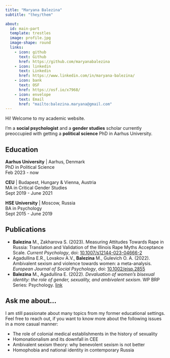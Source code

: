 ```yaml
---
title: "Maryana Balezina"
subtitle: "they/them"

about:
  id: main-part
  template: trestles
  image: profile.jpg
  image-shape: round
  links:
    - icon: github
      text: Github
      href: https://github.com/maryanabalezina
    - icon: linkedin
      text: Linkedin
      href: https://www.linkedin.com/in/maryana-balezina/
    - icon: bank
      text: OSF
      href: https://osf.io/x7968/
    - icon: envelope
      text: Email
      href: "mailto:balezina.maryana@gmail.com" 
---
```


:::{#main-part}

Hi! Welcome to my academic website.

I'm a **social psychologist** and a **gender studies** scholar currently preoccupied with getting a **political science** PhD in Aarhus University.

## Education

**Aarhus University** \| Aarhus, Denmark <br> PhD in Political Science <br> Feb 2023 - now

**CEU** \| Budapest, Hungary & Vienna, Austria <br> MA in Critical Gender Studies <br> Sept 2019 - June 2021

**HSE University** \| Moscow, Russia <br> BA in Psychology <br> Sept 2015 - June 2019

:::

## Publications

- **Balezina** M., Zakharova S. (2023). Measuring Attitudes Towards Rape in Russia: Translation and Validation of the Illinois Rape Myths Acceptance Scale. *Current Psychology*, doi: [10.1007/s12144-023-04666-2](https://link.springer.com/article/10.1007/s12144-023-04666-2)
- Agadullina E.R., Lovakov A.V., **Balezina** M., Gulevich O. A. (2022). Ambivalent sexism and violence towards women:
a meta-analysis. *European Journal of Social Psychology*, doi: [10.1002/ejsp.2855](https://onlinelibrary.wiley.com/doi/10.1002/ejsp.2855)
- **Balezina** M., Agadullina E. (2022). *Devaluation of women’s bisexual identity: the role of gender, sexuality, and ambivalent sexism*. WP BRP Series: Psychology. [link](https://wp.hse.ru/data/2022/11/12/1727876113/133PSY2022.pdf)

## Ask me about...
I am still passionate about many topics from my former educational settings. Feel free to reach out, if you want to know more about the following issues in a more casual manner:

- The role of colonial medical establishments in the history of sexuality
- Homonationalism and its downfall in CEE
- Ambivalent sexism theory: why benevolent sexism is not better
- Homophobia and national identity in contemporary Russia


